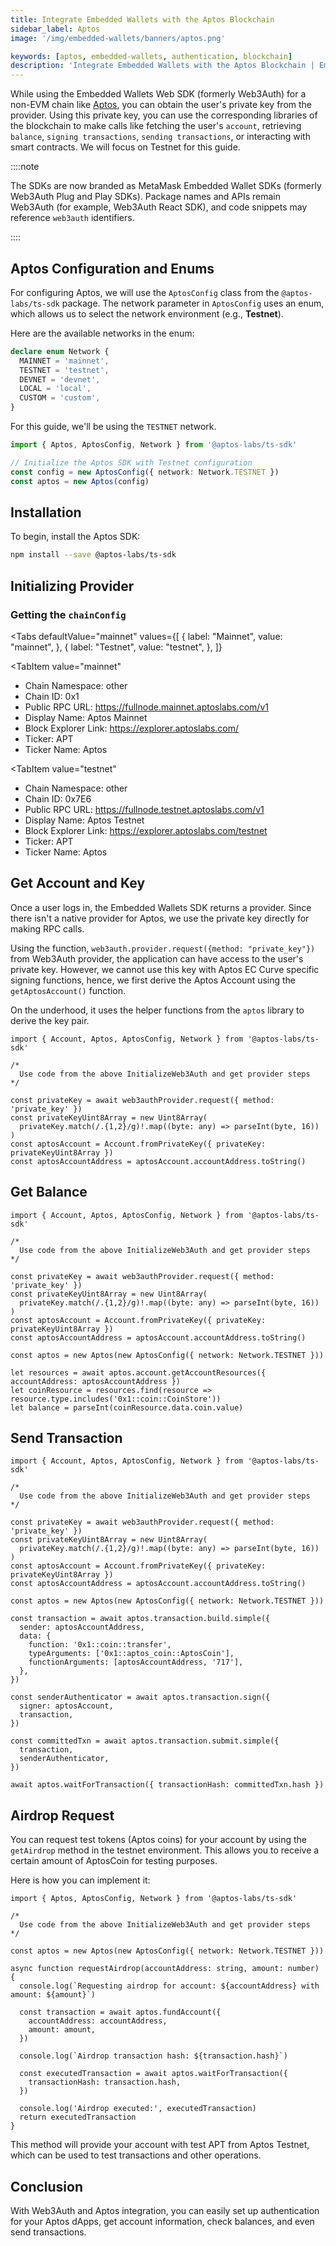 ```yaml
---
title: Integrate Embedded Wallets with the Aptos Blockchain
sidebar_label: Aptos
image: '/img/embedded-wallets/banners/aptos.png'

keywords: [aptos, embedded-wallets, authentication, blockchain]
description: 'Integrate Embedded Wallets with the Aptos Blockchain | Embedded Wallets'
---
```



While using the Embedded Wallets Web SDK (formerly Web3Auth) for a non-EVM chain like [Aptos](https://aptos.dev/), you can obtain the user's private key from the provider. Using this private key, you can use the corresponding libraries of the blockchain to make calls like fetching the user's `account`, retrieving `balance`, `signing transactions`, `sending transactions`, or interacting with smart contracts. We will focus on Testnet for this guide.

::::note

The SDKs are now branded as MetaMask Embedded Wallet SDKs (formerly Web3Auth Plug and Play SDKs). Package names and APIs remain Web3Auth (for example, Web3Auth React SDK), and code snippets may reference `web3auth` identifiers.

::::

## Aptos Configuration and Enums

For configuring Aptos, we will use the `AptosConfig` class from the `@aptos-labs/ts-sdk` package. The network parameter in `AptosConfig` uses an enum, which allows us to select the network environment (e.g., **Testnet**).

Here are the available networks in the enum:

```typescript
declare enum Network {
  MAINNET = 'mainnet',
  TESTNET = 'testnet',
  DEVNET = 'devnet',
  LOCAL = 'local',
  CUSTOM = 'custom',
}
```

For this guide, we'll be using the `TESTNET` network.

```typescript
import { Aptos, AptosConfig, Network } from '@aptos-labs/ts-sdk'

// Initialize the Aptos SDK with Testnet configuration
const config = new AptosConfig({ network: Network.TESTNET })
const aptos = new Aptos(config)
```

## Installation

To begin, install the Aptos SDK:

```bash npm2yarn
npm install --save @aptos-labs/ts-sdk
```

## Initializing Provider

### Getting the `chainConfig`

<Tabs
 defaultValue="mainnet"
  values={[
    { label: "Mainnet", value: "mainnet", },
    { label: "Testnet", value: "testnet", },
  ]}
>
<TabItem
  value="mainnet"
>

- Chain Namespace: other
- Chain ID: 0x1
- Public RPC URL: https://fullnode.mainnet.aptoslabs.com/v1
- Display Name: Aptos Mainnet
- Block Explorer Link: https://explorer.aptoslabs.com/
- Ticker: APT
- Ticker Name: Aptos

</TabItem>

<TabItem
  value="testnet"
>

- Chain Namespace: other
- Chain ID: 0x7E6
- Public RPC URL: https://fullnode.testnet.aptoslabs.com/v1
- Display Name: Aptos Testnet
- Block Explorer Link: https://explorer.aptoslabs.com/testnet
- Ticker: APT
- Ticker Name: Aptos

</TabItem>
</Tabs>

## Get Account and Key

Once a user logs in, the Embedded Wallets SDK returns a provider. Since there isn't a native provider for Aptos, we use the private key directly for making RPC calls.

Using the function, `web3auth.provider.request({method: "private_key"})` from Web3Auth provider, the application can have access to the user's private key. However, we cannot use this key with Aptos EC Curve specific signing functions, hence, we first derive the Aptos Account using the `getAptosAccount()` function.

On the underhood, it uses the helper functions from the `aptos` library to derive the key pair.

```tsx
import { Account, Aptos, AptosConfig, Network } from '@aptos-labs/ts-sdk'

/*
  Use code from the above InitializeWeb3Auth and get provider steps
*/

const privateKey = await web3authProvider.request({ method: 'private_key' })
const privateKeyUint8Array = new Uint8Array(
  privateKey.match(/.{1,2}/g)!.map((byte: any) => parseInt(byte, 16))
)
const aptosAccount = Account.fromPrivateKey({ privateKey: privateKeyUint8Array })
const aptosAccountAddress = aptosAccount.accountAddress.toString()
```

## Get Balance

```tsx
import { Account, Aptos, AptosConfig, Network } from '@aptos-labs/ts-sdk'

/*
  Use code from the above InitializeWeb3Auth and get provider steps
*/

const privateKey = await web3authProvider.request({ method: 'private_key' })
const privateKeyUint8Array = new Uint8Array(
  privateKey.match(/.{1,2}/g)!.map((byte: any) => parseInt(byte, 16))
)
const aptosAccount = Account.fromPrivateKey({ privateKey: privateKeyUint8Array })
const aptosAccountAddress = aptosAccount.accountAddress.toString()

const aptos = new Aptos(new AptosConfig({ network: Network.TESTNET }))

let resources = await aptos.account.getAccountResources({ accountAddress: aptosAccountAddress })
let coinResource = resources.find(resource => resource.type.includes('0x1::coin::CoinStore'))
let balance = parseInt(coinResource.data.coin.value)
```

## Send Transaction

```tsx
import { Account, Aptos, AptosConfig, Network } from '@aptos-labs/ts-sdk'

/*
  Use code from the above InitializeWeb3Auth and get provider steps
*/

const privateKey = await web3authProvider.request({ method: 'private_key' })
const privateKeyUint8Array = new Uint8Array(
  privateKey.match(/.{1,2}/g)!.map((byte: any) => parseInt(byte, 16))
)
const aptosAccount = Account.fromPrivateKey({ privateKey: privateKeyUint8Array })
const aptosAccountAddress = aptosAccount.accountAddress.toString()

const aptos = new Aptos(new AptosConfig({ network: Network.TESTNET }))

const transaction = await aptos.transaction.build.simple({
  sender: aptosAccountAddress,
  data: {
    function: '0x1::coin::transfer',
    typeArguments: ['0x1::aptos_coin::AptosCoin'],
    functionArguments: [aptosAccountAddress, '717'],
  },
})

const senderAuthenticator = await aptos.transaction.sign({
  signer: aptosAccount,
  transaction,
})

const committedTxn = await aptos.transaction.submit.simple({
  transaction,
  senderAuthenticator,
})

await aptos.waitForTransaction({ transactionHash: committedTxn.hash })
```

## Airdrop Request

You can request test tokens (Aptos coins) for your account by using the `getAirdrop` method in the testnet environment. This allows you to receive a certain amount of AptosCoin for testing purposes.

Here is how you can implement it:

```tsx
import { Aptos, AptosConfig, Network } from '@aptos-labs/ts-sdk'

/*
  Use code from the above InitializeWeb3Auth and get provider steps
*/

const aptos = new Aptos(new AptosConfig({ network: Network.TESTNET }))

async function requestAirdrop(accountAddress: string, amount: number) {
  console.log(`Requesting airdrop for account: ${accountAddress} with amount: ${amount}`)

  const transaction = await aptos.fundAccount({
    accountAddress: accountAddress,
    amount: amount,
  })

  console.log(`Airdrop transaction hash: ${transaction.hash}`)

  const executedTransaction = await aptos.waitForTransaction({
    transactionHash: transaction.hash,
  })

  console.log('Airdrop executed:', executedTransaction)
  return executedTransaction
}
```

This method will provide your account with test APT from Aptos Testnet, which can be used to test transactions and other operations.

## Conclusion

With Web3Auth and Aptos integration, you can easily set up authentication for your Aptos dApps, get account information, check balances, and even send transactions.
